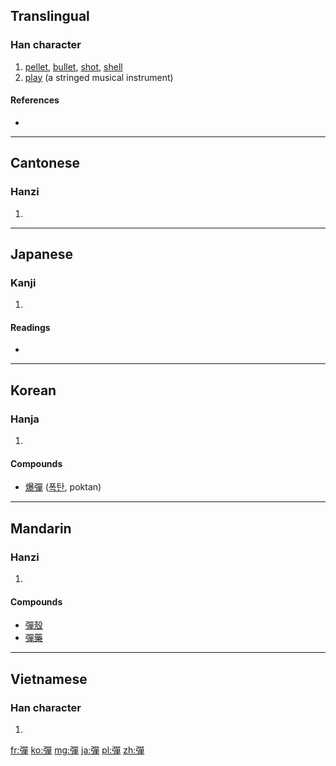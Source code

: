 {{also|弹|弾}}
==Translingual==

===Han character===
{{Han char|rn=57|rad=弓|as=12|sn=15|four=1625<sub>6</sub>|canj=弓口口十 (NRRJ)}}

# [[pellet]], [[bullet]], [[shot]], [[shell]]
# [[play]] (a stringed musical instrument)<!--needs to be checked-->

====References====
* {{Han ref|kx=0360.450|dkj=09865|dj=0678.330|hdz=21002.080|uh=5F48|ud=24392|bh=BC75|bd=48245}}

----

==Cantonese==

===Hanzi===
{{yue-hanzi|jyut=|y=daan6, taan4|sim=弹}}

# {{defn|Cantonese|sort=弓12}}

----

==Japanese==

===Kanji===
{{ja-kanji|grade=|rs=弓12}}

# {{defn|Japanese|sort=弓12}}

====Readings====
* {{ja-readings|on=[[だん]] (dan)|kun=[[たま]] (tama), [[はずむ]] (hazumu), [[ひく]] (hiku)}}

----

==Korean==

===Hanja===
{{ko-hanja|hangeul=탄|eumhun=|rv=tan|mr=t'an|y=than}}

# {{defn|Korean|sort=弓12}}

====Compounds====
* [[爆彈]] ([[폭탄]], poktan)

----

==Mandarin==

===Hanzi===
{{cmn-hanzi|sim=弹|pin=[[dàn]] ([[dan4]]), [[tán]] ([[tan2]])|wg=tan<sup>4</sup>, tan<sup>2</sup>}}

# {{defn|Mandarin|sort=弓12}}

====Compounds====
* [[彈殼]]
* [[彈藥]]

----

==Vietnamese==

===Han character===
{{vi-hantu|[[đạn]], [[đàn]], [[đằn]], [[đan]], [[đận]], [[rờn]]|rs=弓12}}

# {{defn|Vietnamese|sort=弓12}}

[[fr:彈]]
[[ko:彈]]
[[mg:彈]]
[[ja:彈]]
[[pl:彈]]
[[zh:彈]]